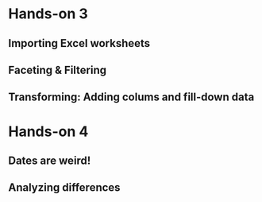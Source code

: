 # Hands-on 3
## Importing Excel worksheets
## Faceting & Filtering
## Transforming:  Adding colums and fill-down data

# Hands-on 4
## Dates are weird!
## Analyzing differences